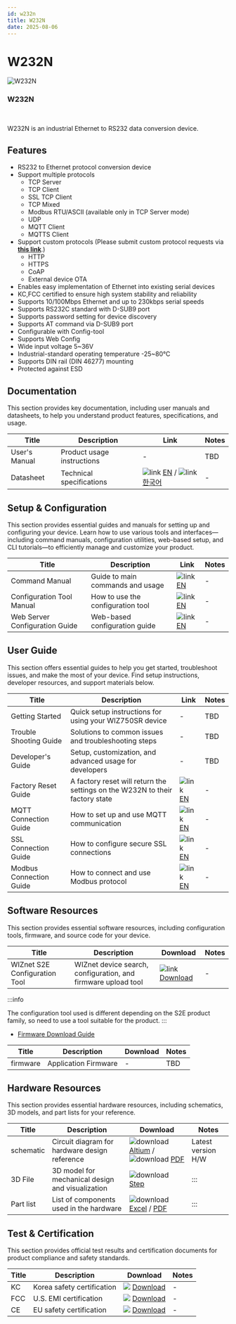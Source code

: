 ```yaml
---
id: w232n
title: W232N
date: 2025-08-06
---
```



# W232N

<div className="main-card">
  <img src="/img/products/w232n/W232_Rail_mount.png" alt="W232N" />
  <div>
    <h3>W232N</h3>
    <br />
    <p>
      W232N is an industrial Ethernet to RS232 data conversion device.
    </p>
  </div>
</div>


## Features

- RS232 to Ethernet protocol conversion device
- Support multiple protocols
  - TCP Server
  - TCP Client
  - SSL TCP Client
  - TCP Mixed
  - Modbus RTU/ASCII (available only in TCP Server mode)
  - UDP
  - MQTT Client
  - MQTTS Client
- Support custom protocols (Please submit custom protocol requests via [**this link**](https://direct.wiznet.io/custom-firmware-request).)
  - HTTP
  - HTTPS
  - CoAP
  - External device OTA
- Enables easy implementation of Ethernet into existing serial devices
- KC,FCC certified to ensure high system stability and reliability
- Supports 10/100Mbps Ethernet and up to 230kbps serial speeds
- Supports RS232C standard with D-SUB9 port
- Supports password setting for device discovery
- Supports AT command via D-SUB9 port
- Configurable with Config-tool
- Supports Web Config
- Wide input voltage 5~36V
- Industrial-standard operating temperature -25~80°C
- Supports DIN rail (DIN 46277) mounting
- Protected against ESD



## Documentation

This section provides key documentation, including user manuals and datasheets, to help you understand product features, specifications, and usage.

| Title | Description | Link | Notes |
|-------|-------------|------|-------|
| User's Manual  | Product usage instructions | - | TBD |
| Datasheet | Technical specifications | ![link](\img\link.png) [EN](./W232N-datasheet-en.md) / ![link](\img\link.png) [한국어](./W232N-datasheet-kr.md) | - |


## Setup & Configuration

This section provides essential guides and manuals for setting up and configuring your device.
Learn how to use various tools and interfaces—including command manuals, configuration utilities, web-based setup, and CLI tutorials—to efficiently manage and customize your product.

| Title | Description | Link | Notes |
|-------|-------------|------|-------|
| Command Manual | Guide to main commands and usage | ![link](\img\link.png) [EN](./command-manual-en.md) | - |
| Configuration Tool Manual | How to use the configuration tool | ![link](\img\link.png) [EN](./Config-tool-Guide-en.md) | - |
| Web Server Configuration Guide | Web-based configuration guide | ![link](\img\link.png) [EN](./Web_Config_Guide_EN.md) | - |


## User Guide

This section offers essential guides to help you get started, troubleshoot issues, and make the most of your device. Find setup instructions, developer resources, and support materials below.

| Title | Description | Link | Notes |
|-------|-------------|------|-------|
| Getting Started | Quick setup instructions for using your WIZ750SR device | - | TBD |
| Trouble Shooting Guide | Solutions to common issues and troubleshooting steps | - | TBD |
| Developer's Guide | Setup, customization, and advanced usage for developers | - | TBD |
| Factory Reset Guide | A factory reset will return the settings on the W232N to their factory state | ![link](\img\link.png) [EN](./factory-rst-guide-en.md) | - |
| MQTT Connection Guide | How to set up and use MQTT communication | ![link](\img\link.png) [EN](./mqtt-connection-guide-en.md) | - |
| SSL Connection Guide | How to configure secure SSL connections | ![link](\img\link.png) [EN](./ssl-connection-guide-en.md) | - |
| Modbus Connection Guide | How to connect and use Modbus protocol | ![link](\img\link.png) [EN](./modbus-connection-guide-en.md) | - |

## Software Resources

This section provides essential software resources, including configuration tools, firmware, and source code for your device.

<Tabs>
  <TabItem value="tool" label="Tools" default>
      
  | Title | Description | Download | Notes |
  |-------|-------------|----------|-------|
  | WIZnet S2E Configuration Tool | WIZnet device search, configuration, and firmware upload tool | ![link](\img\link.png) [Download](https://github.com/Wiznet/WIZnet-S2E-Tool-GUI/releases) | - |

  :::info

  The configuration tool used is different depending on the S2E product family, so need to use a tool suitable for the product.
  :::
  </TabItem>
  <TabItem value="firmware" label="Firmware" default>

  - [Firmware Download Guide](./firmware-update-guide-en.md)

  | Title | Description                        | Download      | Notes |
  |-------|------------------------------------|---------------|-------|
  | firmware | Application Firmware  | - | TBD |
  
  </TabItem>
</Tabs>
 

## Hardware Resources

This section provides essential hardware resources, including schematics, 3D models, and part lists for your reference.

| Title | Description | Download | Notes |
|-------|-------------|----------|-------|
| schematic | Circuit diagram for hardware design reference | ![download](/img/products/w5500/w5500_evb/icons/download.png) [Altium](https://github.com/Wiznet/Hardware-Files-of-WIZnet/raw/master/04_Serial_to_Ethernet_Module/W232N/Schematic/W232N_R100.zip) / ![download](/img/products/w5500/w5500_evb/icons/download.png) [PDF](https://github.com/Wiznet/Hardware-Files-of-WIZnet/raw/master/04_Serial_to_Ethernet_Module/W232N/Schematic/W232N_R100.pdf) | Latest version H/W |
| 3D File | 3D model for mechanical design and visualization | ![download](/img/products/w5500/w5500_evb/icons/download.png) [Step](https://github.com/Wiznet/Hardware-Files-of-WIZnet/raw/master/04_Serial_to_Ethernet_Module/W232N/3D/W232N_3D_R100.step)  | ::: |
| Part list | List of components used in the hardware | ![download](/img/products/w5500/w5500_evb/icons/download.png) [Excel](https://github.com/Wiznet/Hardware-Files-of-WIZnet/raw/bfa5e2d9cdb636196d6c1341709c02d7052f4d18/04_Serial_to_Ethernet_Module/W232N/Partlist/W232N%20PL_R100.xlsx) / [PDF](https://github.com/Wiznet/Hardware-Files-of-WIZnet/raw/bfa5e2d9cdb636196d6c1341709c02d7052f4d18/04_Serial_to_Ethernet_Module/W232N/Partlist/W232N%20PL_R100.pdf) | ::: | 


## Test & Certification

This section provides official test results and certification documents for product compliance and safety standards.

| Title | Description | Download | Notes |
|-------|-------------|----------|-------|
| KC | Korea safety certification | ![](\img\products\w5500\w5500_evb\icons\docs_icon_small.png) [Download](/img/products/w232n/KC.pdf) | - |
| FCC | U.S. EMI certification | ![](\img\products\w5500\w5500_evb\icons\docs_icon_small.png) [Download](/img/products/w232n/FCC.pdf) | - |
| CE | EU safety certification | ![](\img\products\w5500\w5500_evb\icons\docs_icon_small.png) [Download](/img/products/w232n/CE.pdf) | - |
